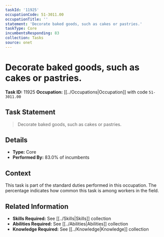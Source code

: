```yaml
---
taskId: '11925'
occupationCode: 51-3011.00
occupationTitle: ''
statement: 'Decorate baked goods, such as cakes or pastries.'
taskType: Core
incumbentsResponding: 83
collection: Tasks
source: onet
---
```

# Decorate baked goods, such as cakes or pastries.

**Task ID:** 11925
**Occupation:** [[../Occupations|Occupation]] with code `51-3011.00`

## Task Statement

> Decorate baked goods, such as cakes or pastries.

## Details

- **Type:** Core
- **Performed By:** 83.0% of incumbents

## Context

This task is part of the standard duties performed in this occupation. The percentage indicates how common this task is among workers in the field.

## Related Information

- **Skills Required:** See [[../Skills|Skills]] collection
- **Abilities Required:** See [[../Abilities|Abilities]] collection
- **Knowledge Required:** See [[../Knowledge|Knowledge]] collection
